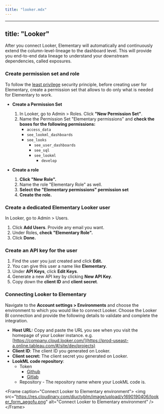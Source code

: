```yaml
---
title: "looker.mdx"
---
```


---
title: "Looker"
---

After you connect Looker, Elementary will automatically and continuously extend the column-level-lineage to the dashboard level.
This will provide you end-to-end data lineage to understand your downstream dependencies, called exposures.

### Create permission set and role

To follow the [least privilege](https://en.wikipedia.org/wiki/Principle_of_least_privilege) security principle, before creating user for Elementary, create a permission set that allows to do only what is needed for Elementary to work.

- **Create a Permission Set**

  1.  In Looker, go to Admin &gt; Roles. Click **"New Permission Set"**.
  2.  Name the Permission Set "Elementary permissions" and **check the boxes for the following permissions:**
      - `access_data`
      - `see_lookml_dashboards`
      - `see_looks`
        - `see_user_dashboards`
        - `see_sql`
        - `see_lookml`
          - `develop`

- **Create a role**

  1.  **Click "New Role".**
  2.  Name the role "Elementary Role" as well.
  3.  **Select the "**Elementary permissions**" permission set**
  4.  **Create the role.**

### Create a dedicated Elementary Looker user

In Looker, go to Admin &gt; Users.

1. Click **Add Users**. Provide any email you want.
2. Under Roles, **check "Elementary Role".**
3. Click **Done.**

### Create an API key for the user

1. Find the user you just created and click **Edit.**
2. You can give this user a name like **Elementary**.
3. Under **API Keys**, click **Edit Keys**.
4. Generate a new API key by clicking **New API Key**.
5. Copy down the **client ID** and **client secret**.

### Connecting Looker to Elementary

Navigate to the **Account settings &gt; Environments** and choose the environment to which you would like to connect Looker.
Choose the Looker BI connection and provide the following details to validate and complete the integration.

- **Host URL:** Copy and paste the URL you see when you visit the homepage of your Looker instance. e.g. [https://company.cloud.looker.com/](https://prod-useast-a.online.tableau.com/#/site/dev/projects)
- **Client ID**: The client ID you generated on Looker.
- **Client secret:** The client secret you generated on Looker.
- **LookML code repository**:
  - Token
    - [Github](https://docs.github.com/en/authentication/keeping-your-account-and-data-secure/managing-your-personal-access-tokens#creating-a-personal-access-token-classic)
    - [Gitlab](https://docs.gitlab.com/ee/user/project/settings/project_access_tokens.html)
  - Repository - The repository name where your LookML code is.

&lt;Frame caption="Connect Looker to Elementary environment"&gt;
  &lt;img
    src="https://res.cloudinary.com/diuctyblm/image/upload/v1690190406/looker_form_aegofu.png"
    alt="Connect Looker to Elementary environment"
  /&gt;
&lt;/Frame&gt;